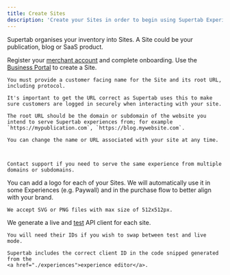 ```yaml
---
title: Create Sites
description: 'Create your Sites in order to begin using Supertab Experiences'
---
```


Supertab organises your inventory into Sites. A Site could be your publication, blog or SaaS product.

<Steps>
  <Step title="Register for a Merchant Account">
    Register your <a href="/supertab-introduction/account-management/account-kyc">merchant account</a> and complete onboarding.
  </Step>

  <Step title="Create your first site">
    Use the <a href="https://business.supertab.co/">Business Portal</a> to create a Site.

    You must provide a customer facing name for the Site and its root URL, including protocol.

    It's important to get the URL correct as Supertab uses this to make sure customers are logged in securely when interacting with your site.

    The root URL should be the domain or subdomain of the website you intend to serve Supertab experiences from; for example `https://mypublication.com`, `https://blog.mywebsite.com`.

    You can change the name or URL associated with your site at any time.



    Contact support if you need to serve the same experience from multiple domains or subdomains.
  </Step>

  <Step title="(Optional) Add a logo">
    You can add a logo for each of your Sites. We will automatically use it in some Experiences (e.g. Paywall) and in the purchase flow to better align with your brand.

    We accept SVG or PNG files with max size of 512x512px.
  </Step>

  <Step title="(Optional) Make a note of your client details">
    We generate a live and <a href="./test-mode">test</a> API client for each site.

    You will need their IDs if you wish to swap between test and live mode.

    Supertab includes the correct client ID in the code snipped generated from the
    <a href="./experiences">experience editor</a>.
  </Step>
</Steps>